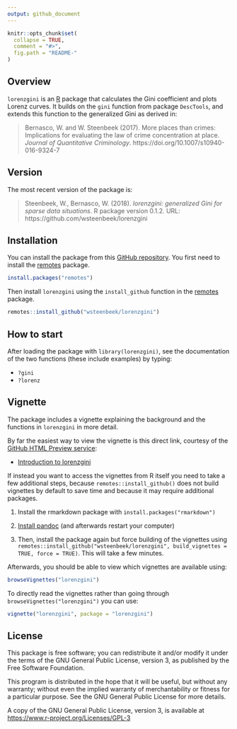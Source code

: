 ```yaml
---
output: github_document
---
```


<!-- README.md is generated from README.Rmd. Please edit that file -->

```r
knitr::opts_chunk$set(
  collapse = TRUE,
  comment = "#>",
  fig.path = "README-"
)
```


## Overview

`lorenzgini` is an [R](https://www.r-project.org) package that calculates 
the Gini coefficient and plots Lorenz curves. It builds on the `gini` function 
from package `DescTools`, and extends this function to the generalized Gini
as derived in:

> Bernasco, W. and W. Steenbeek (2017). More places than crimes: Implications for evaluating the law of crime concentration at place. *Journal of Quantitative Criminology*. https://doi.org/10.1007/s10940-016-9324-7


## Version

The most recent version of the package is: 

> Steenbeek, W., Bernasco, W. (2018). *lorenzgini: generalized Gini for sparse data situations*. R package version 0.1.2. URL: https://github.com/wsteenbeek/lorenzgini


## Installation

You can install the package from this 
[GitHub repository](https://github.com/wsteenbeek/lorenzgini). You first need to
install the [remotes](https://CRAN.R-project.org/package=remotes) package.

```r
install.packages("remotes")
```

Then install `lorenzgini` using the `install_github` function in the
[remotes](https://CRAN.R-project.org/package=remotes) package.

```r
remotes::install_github("wsteenbeek/lorenzgini")
```


## How to start

After loading the package with `library(lorenzgini)`, see the documentation of
the two functions (these include examples) by typing:

- `?gini`
- `?lorenz`


## Vignette

The package includes a vignette explaining the background and the functions in 
`lorenzgini` in more detail.

By far the easiest way to view the vignette is this direct link, courtesy of the [GitHub HTML Preview service](http://htmlpreview.github.io/):

- [Introduction to lorenzgini](http://htmlpreview.github.io/?https://github.com/wsteenbeek/lorenzgini/blob/master/doc/lorenzgini.html)

If instead you want to access the vignettes from R itself you need to take a few additional steps, because `remotes::install_github()` does not build vignettes by default to save time and because it may require additional packages. 

1. Install the rmarkdown package with `install.packages("rmarkdown")`

2. [Install pandoc](http://johnmacfarlane.net/pandoc/installing.html) (and afterwards restart your computer)

3. Then, install the package again but force building of the vignettes using `remotes::install_github("wsteenbeek/lorenzgini", build_vignettes = TRUE, force = TRUE)`. This will take a few minutes.

Afterwards, you should be able to view which vignettes are available using:

```r
browseVignettes("lorenzgini")
```

To directly read the vignettes rather than going through `browseVignettes("lorenzgini")` you can use:

```r
vignette("lorenzgini", package = "lorenzgini")
```


## License

This package is free software; you can redistribute it and/or modify it
under the terms of the GNU General Public License, version 3, as
published by the Free Software Foundation.

This program is distributed in the hope that it will be useful, but
without any warranty; without even the implied warranty of
merchantability or fitness for a particular purpose.  See the GNU
General Public License for more details.

A copy of the GNU General Public License, version 3, is available at
<https://www.r-project.org/Licenses/GPL-3>
